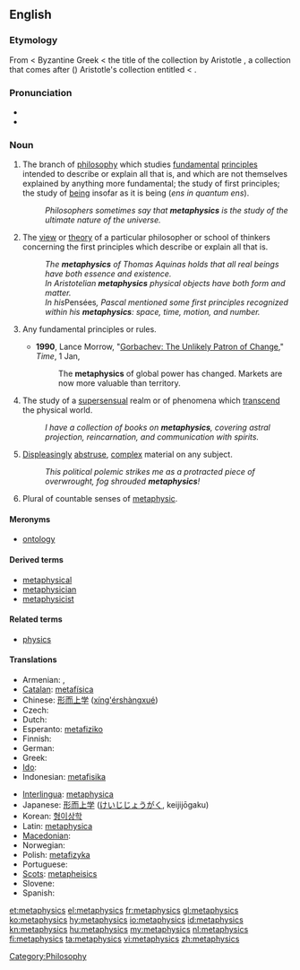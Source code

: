 {{wikipedia}}
==English==

===Etymology===
From {{etyl|la}} {{term|lang=la|metaphysica}} < Byzantine Greek {{term|sc=polytonic|μεταφυσικά|tr= metaphusika}} < the title of the collection by Aristotle {{term||μετὰ τὰ φυσικά}}, a collection that comes after ({{term|lang=grc|μετά|tr=meta}}) Aristotle's collection entitled {{term||τὰ φυσικά}} < {{term|sc=polytonic|φυσικός|tr=phusikos||natural}}.

===Pronunciation===
* {{IPA|/mɛtəˈfɪzɪks/}}
* {{enPR|mĕ'təfĭziks}}

===Noun===
{{en-noun|metaphysics|-}}

# {{philosophy|uncountable}} The branch of [[philosophy]] which studies [[fundamental]] [[principles]] intended to describe or explain all that is, and which are not themselves explained by anything more fundamental; the study of first principles; the study of [[being]] insofar as it is being (''ens in quantum ens'').
#: ''Philosophers sometimes say that '''metaphysics''' is the study of the ultimate nature of the universe.''
# {{philosophy|countable}} The [[view]] or [[theory]] of a particular philosopher or school of thinkers concerning the first principles which describe or explain all that is.
#: ''The '''metaphysics''' of Thomas Aquinas holds that all real beings have both essence and existence.''
#: ''In Aristotelian '''metaphysics''' physical objects have both form and matter.''
#: ''In his ''Pensées'', Pascal mentioned some first principles recognized within his '''metaphysics''': space, time, motion, and number.''
# {{uncountable|by extension from the philosophical sense}} Any fundamental principles or rules.
#* '''1990''', Lance Morrow, "[http://www.time.com/time/magazine/article/0,9171,969082,00.html Gorbachev: The Unlikely Patron of Change]," ''Time'', 1 Jan,
#*: The '''metaphysics''' of global power has changed. Markets are now more valuable than territory.
# {{uncountable}} The study of a [[supersensual]] realm or of phenomena which [[transcend]] the physical world.
#: ''I have a collection of books on '''metaphysics''', covering astral projection, reincarnation, and communication with spirits.''
# {{uncountable}} [[displeasing|Displeasing]]ly [[abstruse]], [[complex]] material on any subject.
#: ''This political polemic strikes me as a protracted piece of overwrought, fog shrouded '''metaphysics'''!''
# {{countable}} Plural of countable senses of [[metaphysic]].

====Meronyms====
* [[ontology]]

====Derived terms====
* [[metaphysical]]
* [[metaphysician]]
* [[metaphysicist]]

====Related terms====
* [[physics]]

====Translations====
{{trans-top|branch of philosophy that studies first principles}}
* Armenian: {{t-|hy|բնազանցություն|tr=bnazanc’ut’yun}},  {{t-|hy|մետաֆիզիկա|tr=metafizika}}
* [[Catalan]]: [[metafísica]] {{f}}
* Chinese: [[形而上学]] ([[xing'ershangxue|xíng'érshàngxué]])
* Czech: {{t-|cs|metafyzika|f}}
* Dutch: {{t+|nl|metafysica}}
* Esperanto: [[metafiziko]]
* Finnish: {{t+|fi|metafysiikka}}
* German: {{t+|de|Metaphysik|f}}
* Greek: {{t|el|μεταφυσική|f|tr=metafysikí|sc=Grek}}
* [[Ido]]: {{t|io|metafiziko|xs=Ido}}
* Indonesian: [[metafisika]]
{{trans-mid}}
* [[Interlingua]]: [[metaphysica]]
* Japanese: [[形而上学]] ([[けいじじょうがく]], keijijōgaku)
* Korean: [[형이상학]]
* Latin: [[metaphysica]] {{f}}
* [[Macedonian]]: {{t-|mk|метафизика|f|tr=metafízika}}
* Norwegian: {{t|no|metafysikk}}
* Polish: [[metafizyka]] {{f}}
* Portuguese: {{t+|pt|metafísica|f}}
* [[Scots]]: [[metapheisics]]
* Slovene: {{t+|sl|metafizika|f}}
* Spanish: {{t+|es|metafísica|f}}
{{trans-bottom}}

[[Category:Philosophy]]

[[et:metaphysics]]
[[el:metaphysics]]
[[fr:metaphysics]]
[[gl:metaphysics]]
[[ko:metaphysics]]
[[hy:metaphysics]]
[[io:metaphysics]]
[[id:metaphysics]]
[[kn:metaphysics]]
[[hu:metaphysics]]
[[my:metaphysics]]
[[nl:metaphysics]]
[[fi:metaphysics]]
[[ta:metaphysics]]
[[vi:metaphysics]]
[[zh:metaphysics]]